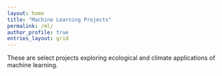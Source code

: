 ```yaml
---
layout: home
title: "Machine Learning Projects"
permalink: /ml/
author_profile: true
entries_layout: grid
---
```


These are select projects exploring ecological and climate applications of machine learning.
